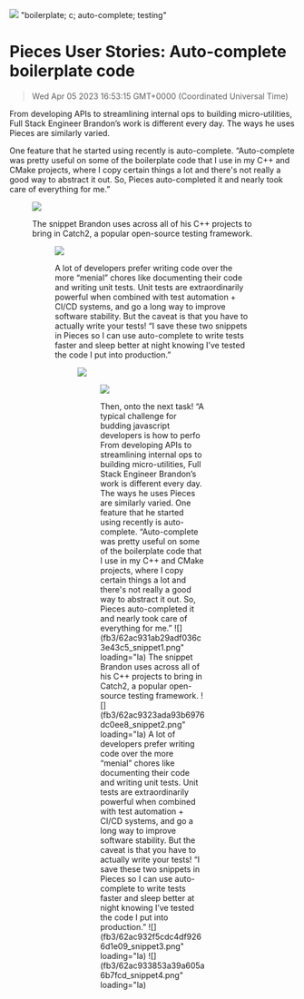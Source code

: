 ![](https://uploads-ssl.webflow.com/6143afec68f555387049efb3/62ed722302b4f62fc3b5e185_brandon_blog.png)
"boilerplate; c; auto-complete; testing"
# Pieces User Stories: Auto-complete boilerplate code
> Wed Apr 05 2023 16:53:15 GMT+0000 (Coordinated Universal Time)
<p>From developing APIs to streamlining internal ops to building micro-utilities, Full Stack Engineer Brandon’s work is different every day. The ways he uses Pieces are similarly varied.<p.new.line><p>One feature that he started using recently is auto-complete. “Auto-complete was pretty useful on some of the boilerplate code that I use in my C++ and CMake projects, where I copy certain things a lot and there's not really a good way to abstract it out. So, Pieces auto-completed it and nearly took care of everything for me.”<p.new.line><figure class="w-richtext-figure-type-image w-richtext-align-center" data-rt-type="image" data-rt-align="center"><div><img src="https://uploads-ssl.webflow.com/6143afec68f555387049efb3/62ac931ab29adf036c3e43c5_snippet1.png" loading="lazy"><div.new.line><figure.new.line><p>The snippet Brandon uses across all of his C++ projects to bring in Catch2, a popular open-source testing framework.<p.new.line><figure class="w-richtext-figure-type-image w-richtext-align-center" data-rt-type="image" data-rt-align="center"><div><img src="https://uploads-ssl.webflow.com/6143afec68f555387049efb3/62ac9323ada93b6976dc0ee8_snippet2.png" loading="lazy"><div.new.line><figure.new.line><p>A lot of developers prefer writing code over the more “menial” chores like documenting their code and writing unit tests. Unit tests are extraordinarily powerful when combined with test automation + CI/CD systems, and go a long way to improve software stability. But the caveat is that you have to actually write your tests! “I save these two snippets in Pieces so I can use auto-complete to write tests faster and sleep better at night knowing I’ve tested the code I put into production.”<p.new.line><figure class="w-richtext-figure-type-image w-richtext-align-center" data-rt-type="image" data-rt-align="center"><div><img src="https://uploads-ssl.webflow.com/6143afec68f555387049efb3/62ac932f5cdc4df9266d1e09_snippet3.png" loading="lazy"><div.new.line><figure.new.line><figure class="w-richtext-figure-type-image w-richtext-align-center" data-rt-type="image" data-rt-align="center"><div><img src="https://uploads-ssl.webflow.com/6143afec68f555387049efb3/62ac933853a39a605a6b7fcd_snippet4.png" loading="lazy"><div.new.line><figure.new.line><p>Then, onto the next task! “A typical challenge for budding javascript developers is how to perfo
From developing APIs to streamlining internal ops to building micro-utilities, Full Stack Engineer Brandon’s work is different every day. The ways he uses Pieces are similarly varied.
One feature that he started using recently is auto-complete. “Auto-complete was pretty useful on some of the boilerplate code that I use in my C++ and CMake projects, where I copy certain things a lot and there's not really a good way to abstract it out. So, Pieces auto-completed it and nearly took care of everything for me.”
![](fb3/62ac931ab29adf036c3e43c5_snippet1.png" loading="la)
The snippet Brandon uses across all of his C++ projects to bring in Catch2, a popular open-source testing framework.
![](fb3/62ac9323ada93b6976dc0ee8_snippet2.png" loading="la)
A lot of developers prefer writing code over the more “menial” chores like documenting their code and writing unit tests. Unit tests are extraordinarily powerful when combined with test automation + CI/CD systems, and go a long way to improve software stability. But the caveat is that you have to actually write your tests! “I save these two snippets in Pieces so I can use auto-complete to write tests faster and sleep better at night knowing I’ve tested the code I put into production.”
![](fb3/62ac932f5cdc4df9266d1e09_snippet3.png" loading="la)
![](fb3/62ac933853a39a605a6b7fcd_snippet4.png" loading="la)
